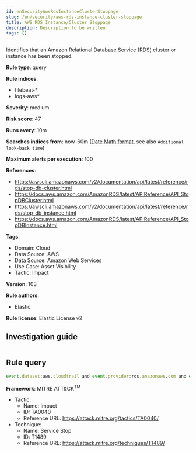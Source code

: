 ```yaml
---
id: enSecurityAwsRdsInstanceClusterStoppage
slug: /en/security/aws-rds-instance-cluster-stoppage
title: AWS RDS Instance/Cluster Stoppage
description: Description to be written
tags: []
---
```


<div id="aws-rds-instance-cluster-stoppage"></div>

Identifies that an Amazon Relational Database Service (RDS) cluster or instance has been stopped.

**Rule type**: query

**Rule indices**: 

* filebeat-*
* logs-aws*

**Severity**: medium

**Risk score**: 47

**Runs every**: 10m

**Searches indices from**: now-60m ([Date Math format](((ref))/common-options.html#date-math), see also <DocLink id="enSecurityRulesUiCreate" section="set-the-rules-schedule">`Additional look-back time`</DocLink>)

**Maximum alerts per execution**: 100

**References**: 

* https://awscli.amazonaws.com/v2/documentation/api/latest/reference/rds/stop-db-cluster.html
* https://docs.aws.amazon.com/AmazonRDS/latest/APIReference/API_StopDBCluster.html
* https://awscli.amazonaws.com/v2/documentation/api/latest/reference/rds/stop-db-instance.html
* https://docs.aws.amazon.com/AmazonRDS/latest/APIReference/API_StopDBInstance.html

**Tags**: 

* Domain: Cloud
* Data Source: AWS
* Data Source: Amazon Web Services
* Use Case: Asset Visibility
* Tactic: Impact

**Version**: 103

**Rule authors**: 

* Elastic

**Rule license**: Elastic License v2

## Investigation guide

```markdown

```

## Rule query

```js
event.dataset:aws.cloudtrail and event.provider:rds.amazonaws.com and event.action:(StopDBCluster or StopDBInstance) and event.outcome:success

```

**Framework**: MITRE ATT&CK<sup>TM</sup>

* Tactic:
    * Name: Impact
    * ID: TA0040
    * Reference URL: https://attack.mitre.org/tactics/TA0040/
* Technique:
    * Name: Service Stop
    * ID: T1489
    * Reference URL: https://attack.mitre.org/techniques/T1489/

